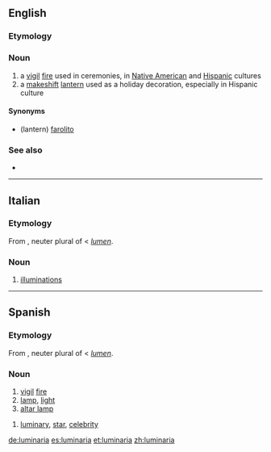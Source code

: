 ==English==

===Etymology===
{{etyl|es}}

===Noun===
{{en-noun}}

# a [[vigil]] [[fire]] used in ceremonies, in [[Native American]] and [[Hispanic]] cultures
# a [[makeshift]] [[lantern]] used as a holiday decoration, especially in Hispanic culture

====Synonyms====
* (lantern) [[farolito]]

===See also===
* {{pedialite}}

----

==Italian==

===Etymology===
From {{etyl|LL.|it}} {{term|luminaria|lang=la}}, neuter plural of {{term|luminare|lang=la}} < {{etyl|la|it}} ''[[lumen]]''.

===Noun===
{{wikipedia|lang=it}}
{{it-noun|luminari|f|a|e}}

# {{chiefly|in plural|lang=it}} [[illuminations]]

----

==Spanish==

===Etymology===
From {{etyl|LL.|es}} {{term|luminaria|lang=la}}, neuter plural of {{term|luminare|lang=la}} < {{etyl|la|es}} ''[[lumen]]''.

===Noun===
{{es-noun|f}}

# [[vigil]] [[fire]]
# [[lamp]], [[light]]
# [[altar lamp]]

{{es-noun|mf}}

# [[luminary]], [[star]], [[celebrity]]

[[de:luminaria]]
[[es:luminaria]]
[[et:luminaria]]
[[zh:luminaria]]